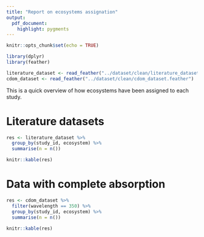 ```yaml
---
title: "Report on ecosystems assignation"
output: 
  pdf_document: 
    highlight: pygments
---
```


```r
knitr::opts_chunk$set(echo = TRUE)

library(dplyr)
library(feather)

literature_dataset <- read_feather("../dataset/clean/literature_datasets.feather")
cdom_dataset <- read_feather("../dataset/clean/cdom_dataset.feather")
```

This is a quick overview of how ecosystems have been assigned to each study.

# Literature datasets

```r
res <- literature_dataset %>% 
  group_by(study_id, ecosystem) %>% 
  summarise(n = n())
```

```r
knitr::kable(res)
```

# Data with complete absorption

```r
res <- cdom_dataset %>%
  filter(wavelength == 350) %>% 
  group_by(study_id, ecosystem) %>% 
  summarise(n = n())
```

```r
knitr::kable(res)
```

